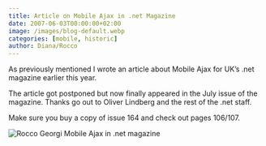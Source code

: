 ```yaml
---
title: Article on Mobile Ajax in .net Magazine
date: 2007-06-03T00:00:00+02:00
image: /images/blog-default.webp
categories: [mobile, historic]
author: Diana/Rocco
---
```


<div class="entry-content">
<img style="float: right; margin-left: 10px;" src="http://pavingways.com/wp-content/uploads/net164cover130.gif" alt="" />As previously mentioned I wrote an article about Mobile Ajax for UK’s .net magazine earlier this year.



The article got postponed but now finally appeared in the July issue of the magazine. Thanks go out to Oliver Lindberg and the rest of the .net staff.



Make sure you buy a copy of issue 164 and check out pages 106/107.

<img src="http://pavingways.com/wp-content/uploads/netmag_moa_small.jpg" alt="Rocco Georgi Mobile Ajax in .net magazine" />
</div>

